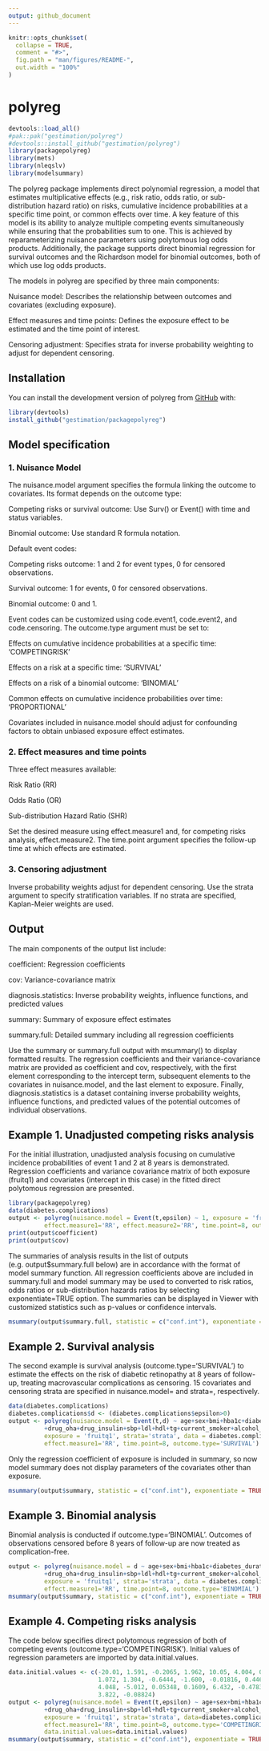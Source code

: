 ```yaml
---
output: github_document
---
```


<!-- README.md is generated from README.Rmd. Please edit that file -->

```r
knitr::opts_chunk$set(
  collapse = TRUE,
  comment = "#>",
  fig.path = "man/figures/README-",
  out.width = "100%"
)
```

# polyreg

<!-- badges: start -->
<!-- badges: end -->

```r
devtools::load_all()
#pak::pak("gestimation/polyreg")
#devtools::install_github("gestimation/polyreg") 
library(packagepolyreg)
library(mets)
library(nleqslv)
library(modelsummary)
```

The polyreg package implements direct polynomial regression, a model that estimates multiplicative effects (e.g., risk ratio, odds ratio, or sub-distribution hazard ratio) on risks, cumulative incidence probabilities at a specific time point, or common effects over time. A key feature of this model is its ability to analyze multiple competing events simultaneously while ensuring that the probabilities sum to one. This is achieved by reparameterizing nuisance parameters using polytomous log odds products. Additionally, the package supports direct binomial regression for survival outcomes and the Richardson model for binomial outcomes, both of which use log odds products.
 
The models in polyreg are specified by three main components:

Nuisance model: Describes the relationship between outcomes and covariates (excluding exposure).

Effect measures and time points: Defines the exposure effect to be estimated and the time point of interest. 

Censoring adjustment: Specifies strata for inverse probability weighting to adjust for dependent censoring.

## Installation

You can install the development version of polyreg from [GitHub](https://github.com/) with:

``` r
library(devtools)
install_github("gestimation/packagepolyreg") 
```

## Model specification
### 1. Nuisance Model

The nuisance.model argument specifies the formula linking the outcome to covariates. Its format depends on the outcome type:

Competing risks or survival outcome: Use Surv() or Event() with time and status variables. 

Binomial outcome: Use standard R formula notation.

Default event codes:

Competing risks outcome: 1 and 2 for event types, 0 for censored observations.

Survival outcome: 1 for events, 0 for censored observations.

Binomial outcome: 0 and 1.

Event codes can be customized using code.event1, code.event2, and code.censoring. The outcome.type argument must be set to:

Effects on cumulative incidence probabilities at a specific time: 'COMPETINGRISK'

Effects on a risk at a specific time: 'SURVIVAL'

Effects on a risk of a binomial outcome: 'BINOMIAL'

Common effects on cumulative incidence probabilities over time: 'PROPORTIONAL'

Covariates included in nuisance.model should adjust for confounding factors to obtain unbiased exposure effect estimates. 


### 2. Effect measures and time points

Three effect measures available:

Risk Ratio (RR)

Odds Ratio (OR)

Sub-distribution Hazard Ratio (SHR)

Set the desired measure using effect.measure1 and, for competing risks analysis, effect.measure2. The time.point argument specifies the follow-up time at which effects are estimated. 

### 3. Censoring adjustment

Inverse probability weights adjust for dependent censoring. Use the strata argument to specify stratification variables. If no strata are specified, Kaplan-Meier weights are used. 


## Output

The main components of the output list include:

coefficient: Regression coefficients

cov: Variance-covariance matrix

diagnosis.statistics: Inverse probability weights, influence functions, and predicted values 

summary: Summary of exposure effect estimates

summary.full: Detailed summary including all regression coefficients

Use the summary or summary.full output with msummary() to display formatted results. The regression coefficients and their variance-covariance matrix are provided as coefficient and cov, respectively, with the first element corresponding to the intercept term, subsequent elements to the covariates in nuisance.model, and the last element to exposure. Finally, diagnosis.statistics is a dataset containing inverse probability weights, influence functions, and predicted values of the potential outcomes of individual observations.

## Example 1. Unadjusted competing risks analysis

For the initial illustration, unadjusted analysis focusing on cumulative incidence probabilities of event 1 and 2 at 8 years is demonstrated. Regression coefficients and variance covariance matrix of both exposure (fruitq1) and covariates (intercept in this case) in the fitted direct polytomous regression are presented. 

```r
library(packagepolyreg)
data(diabetes.complications)
output <- polyreg(nuisance.model = Event(t,epsilon) ~ 1, exposure = 'fruitq1', data = diabetes.complications,
          effect.measure1='RR', effect.measure2='RR', time.point=8, outcome.type='C')
print(output$coefficient)
print(output$cov)
```

The summaries of analysis results in the list of outputs (e.g. output$summary.full below) are in accordance with the format of model summary function. All regression coefficients above are included in summary.full and model summary may be used to converted to risk ratios, odds ratios or sub-distribution hazards ratios by selecting exponentiate=TRUE option. The summaries can be displayed in Viewer with customized statistics such as p-values or confidence intervals. 

```r
msummary(output$summary.full, statistic = c("conf.int"), exponentiate = TRUE)
```

## Example 2. Survival analysis

The second example is survival analysis (outcome.type='SURVIVAL') to estimate the effects on the risk of diabetic retinopathy at 8 years of follow-up, treating macrovascular complications as censoring. 15 covariates and censoring strata are specified in nuisance.model= and strata=, respectively.

```r
data(diabetes.complications)
diabetes.complications$d <- (diabetes.complications$epsilon>0)
output <- polyreg(nuisance.model = Event(t,d) ~ age+sex+bmi+hba1c+diabetes_duration
          +drug_oha+drug_insulin+sbp+ldl+hdl+tg+current_smoker+alcohol_drinker+ltpa, 
          exposure = 'fruitq1', strata='strata', data = diabetes.complications,
          effect.measure1='RR', time.point=8, outcome.type='SURVIVAL')
```

Only the regression coefficient of exposure is included in summary, so now model summary does not display parameters of the covariates other than exposure. 

```r
msummary(output$summary, statistic = c("conf.int"), exponentiate = TRUE)
```

## Example 3. Binomial analysis

Binomial analysis is conducted if outcome.type='BINOMIAL'. Outcomes of observations censored before 8 years of follow-up are now treated as complication-free. 

```r
output <- polyreg(nuisance.model = d ~ age+sex+bmi+hba1c+diabetes_duration
          +drug_oha+drug_insulin+sbp+ldl+hdl+tg+current_smoker+alcohol_drinker+ltpa, 
          exposure = 'fruitq1', strata='strata', data = diabetes.complications,
          effect.measure1='RR', time.point=8, outcome.type='BINOMIAL')
msummary(output$summary, statistic = c("conf.int"), exponentiate = TRUE)
```

## Example 4. Competing risks analysis

The code below specifies direct polytomous regression of both of competing events (outcome.type='COMPETINGRISK'). Initial values of regression parameters are imported by data.initial.values. 

```r
data.initial.values <- c(-20.01, 1.591, -0.2065, 1.962, 10.05, 4.004, 0.9624, 1.582, 2.414, -0.02140,
                         1.072, 1.304, -0.6444, -1.600, -0.01816, 0.4460, -29.25, 6.586, -1.090, 3.515,
                         4.048, -5.012, 0.05348, 0.1609, 6.432, -0.4783, -3.230, -4.135, 1.451, 0.04964,
                         3.822, -0.08824)
output <- polyreg(nuisance.model = Event(t,epsilon) ~ age+sex+bmi+hba1c+diabetes_duration
          +drug_oha+drug_insulin+sbp+ldl+hdl+tg+current_smoker+alcohol_drinker+ltpa, 
          exposure = 'fruitq1', strata='strata', data=diabetes.complications,
          effect.measure1='RR', time.point=8, outcome.type='COMPETINGRISK',
          data.initial.values=data.initial.values)
msummary(output$summary, statistic = c("conf.int"), exponentiate = TRUE)
```
